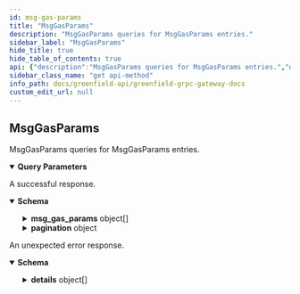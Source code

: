 ```yaml
---
id: msg-gas-params
title: "MsgGasParams"
description: "MsgGasParams queries for MsgGasParams entries."
sidebar_label: "MsgGasParams"
hide_title: true
hide_table_of_contents: true
api: {"description":"MsgGasParams queries for MsgGasParams entries.","operationId":"MsgGasParams","responses":{"200":{"description":"A successful response.","content":{"*/*":{"schema":{"type":"object","properties":{"msg_gas_params":{"type":"array","items":{"type":"object","properties":{"msg_type_url":{"type":"string"},"fixed_type":{"description":"fixed_type specifies fixed type gas params.","type":"object","properties":{"fixed_gas":{"type":"string","format":"uint64","title":"fixed_gas is the gas cost for a fixed type msg"}}},"grant_type":{"description":"grant_type specifies dynamic type gas params for msg/grant.","type":"object","properties":{"fixed_gas":{"type":"string","format":"uint64","title":"fixed_gas is the base gas cost for a dynamic type msg"},"gas_per_item":{"type":"string","format":"uint64","title":"gas_per_item is the gas cost for a dynamic type msg per item"}}},"multi_send_type":{"description":"grant_type specifies dynamic type gas params for msg/multiSend.","type":"object","properties":{"fixed_gas":{"type":"string","format":"uint64","title":"fixed_gas is the base gas cost for a dynamic type msg"},"gas_per_item":{"type":"string","format":"uint64","title":"gas_per_item is the gas cost for a dynamic type msg per item"}}},"grant_allowance_type":{"description":"grant_type specifies dynamic type gas params for msg/grantAllowance.","type":"object","properties":{"fixed_gas":{"type":"string","format":"uint64","title":"fixed_gas is the base gas cost for a dynamic type msg"},"gas_per_item":{"type":"string","format":"uint64","title":"gas_per_item is the gas cost for a dynamic type msg per item"}}}},"title":"MsgGasParams defines gas consumption for a msg type"}},"pagination":{"description":"pagination defines the pagination in the response. This field is only\npopulated if the msg_type_urls field in the request is empty.","type":"object","properties":{"next_key":{"type":"string","format":"byte","description":"next_key is the key to be passed to PageRequest.key to\nquery the next page most efficiently. It will be empty if\nthere are no more results."},"total":{"type":"string","format":"uint64","title":"total is total number of results available if PageRequest.count_total\nwas set, its value is undefined otherwise"}}}},"description":"QueryMsgGasParamsResponse defines the RPC response of a MsgGasParams query."}}}},"default":{"description":"An unexpected error response.","content":{"*/*":{"schema":{"type":"object","properties":{"error":{"type":"string"},"code":{"type":"integer","format":"int32"},"message":{"type":"string"},"details":{"type":"array","items":{"type":"object","properties":{"type_url":{"type":"string"},"value":{"type":"string","format":"byte"}}}}}}}}}},"parameters":[{"name":"msg_type_urls","description":"msg_type_urls is the specific type urls you want look up. Leave empty to get all entries.","in":"query","required":false,"explode":true,"schema":{"type":"array","items":{"type":"string"}}},{"name":"pagination.key","description":"key is a value returned in PageResponse.next_key to begin\nquerying the next page most efficiently. Only one of offset or key\nshould be set.","in":"query","required":false,"schema":{"type":"string","format":"byte"}},{"name":"pagination.offset","description":"offset is a numeric offset that can be used when key is unavailable.\nIt is less efficient than using key. Only one of offset or key should\nbe set.","in":"query","required":false,"schema":{"type":"string","format":"uint64"}},{"name":"pagination.limit","description":"limit is the total number of results to be returned in the result page.\nIf left empty it will default to a value to be set by each app.","in":"query","required":false,"schema":{"type":"string","format":"uint64"}},{"name":"pagination.count_total","description":"count_total is set to true  to indicate that the result set should include\na count of the total number of items available for pagination in UIs.\ncount_total is only respected when offset is used. It is ignored when key\nis set.","in":"query","required":false,"schema":{"type":"boolean"}},{"name":"pagination.reverse","description":"reverse is set to true if results are to be returned in the descending order.\n\nSince: cosmos-sdk 0.43","in":"query","required":false,"schema":{"type":"boolean"}}],"tags":["gashub"],"method":"get","path":"/cosmos/gashub/v1beta1/msg_gas_params","servers":[{"url":"https://greenfield-chain.bnbchain.org","description":"Mainnet RPC (uses live data)"},{"url":"https://gnfd-testnet-fullnode-tendermint-us.bnbchain.org","description":"Testnet RPC (uses test data)"}],"info":{"title":"Greenfield - gRPC Gateway docs","description":"A REST interface for state queries","version":"1.0.0"},"postman":{"name":"MsgGasParams","description":{"content":"MsgGasParams queries for MsgGasParams entries.","type":"text/plain"},"url":{"path":["cosmos","gashub","v1beta1","msg_gas_params"],"host":["{{baseUrl}}"],"query":[{"disabled":false,"description":{"content":"msg_type_urls is the specific type urls you want look up. Leave empty to get all entries.","type":"text/plain"},"key":"msg_type_urls","value":""},{"disabled":false,"description":{"content":"key is a value returned in PageResponse.next_key to begin\nquerying the next page most efficiently. Only one of offset or key\nshould be set.","type":"text/plain"},"key":"pagination.key","value":""},{"disabled":false,"description":{"content":"offset is a numeric offset that can be used when key is unavailable.\nIt is less efficient than using key. Only one of offset or key should\nbe set.","type":"text/plain"},"key":"pagination.offset","value":""},{"disabled":false,"description":{"content":"limit is the total number of results to be returned in the result page.\nIf left empty it will default to a value to be set by each app.","type":"text/plain"},"key":"pagination.limit","value":""},{"disabled":false,"description":{"content":"count_total is set to true  to indicate that the result set should include\na count of the total number of items available for pagination in UIs.\ncount_total is only respected when offset is used. It is ignored when key\nis set.","type":"text/plain"},"key":"pagination.count_total","value":""},{"disabled":false,"description":{"content":"reverse is set to true if results are to be returned in the descending order.\n\nSince: cosmos-sdk 0.43","type":"text/plain"},"key":"pagination.reverse","value":""}],"variable":[]},"header":[{"key":"Accept","value":"*/*"}],"method":"GET"}}
sidebar_class_name: "get api-method"
info_path: docs/greenfield-api/greenfield-grpc-gateway-docs
custom_edit_url: null
---
```



## MsgGasParams



MsgGasParams queries for MsgGasParams entries.

<details style={{"marginBottom":"1rem"}} data-collapsed={false} open={true}><summary style={{}}><strong>Query Parameters</strong></summary><div><ul><ParamsItem className={"paramsItem"} param={{"name":"msg_type_urls","description":"msg_type_urls is the specific type urls you want look up. Leave empty to get all entries.","in":"query","required":false,"explode":true,"schema":{"type":"array","items":{"type":"string"}}}}></ParamsItem><ParamsItem className={"paramsItem"} param={{"name":"pagination.key","description":"key is a value returned in PageResponse.next_key to begin\nquerying the next page most efficiently. Only one of offset or key\nshould be set.","in":"query","required":false,"schema":{"type":"string","format":"byte"}}}></ParamsItem><ParamsItem className={"paramsItem"} param={{"name":"pagination.offset","description":"offset is a numeric offset that can be used when key is unavailable.\nIt is less efficient than using key. Only one of offset or key should\nbe set.","in":"query","required":false,"schema":{"type":"string","format":"uint64"}}}></ParamsItem><ParamsItem className={"paramsItem"} param={{"name":"pagination.limit","description":"limit is the total number of results to be returned in the result page.\nIf left empty it will default to a value to be set by each app.","in":"query","required":false,"schema":{"type":"string","format":"uint64"}}}></ParamsItem><ParamsItem className={"paramsItem"} param={{"name":"pagination.count_total","description":"count_total is set to true  to indicate that the result set should include\na count of the total number of items available for pagination in UIs.\ncount_total is only respected when offset is used. It is ignored when key\nis set.","in":"query","required":false,"schema":{"type":"boolean"}}}></ParamsItem><ParamsItem className={"paramsItem"} param={{"name":"pagination.reverse","description":"reverse is set to true if results are to be returned in the descending order.\n\nSince: cosmos-sdk 0.43","in":"query","required":false,"schema":{"type":"boolean"}}}></ParamsItem></ul></div></details><div><ApiTabs><TabItem label={"200"} value={"200"}><div>

A successful response.

</div><div><MimeTabs schemaType={"response"}><TabItem label={"*/*"} value={"*/*"}><SchemaTabs><TabItem label={"Schema"} value={"Schema"}><details style={{}} data-collapsed={false} open={true}><summary style={{"textAlign":"left"}}><strong>Schema</strong></summary><div style={{"textAlign":"left","marginLeft":"1rem"}}></div><ul style={{"marginLeft":"1rem"}}><SchemaItem collapsible={true} className={"schemaItem"}><details style={{}}><summary style={{}}><strong>msg_gas_params</strong><span style={{"opacity":"0.6"}}> object[]</span></summary><div style={{"marginLeft":"1rem"}}><li><div style={{"fontSize":"var(--ifm-code-font-size)","opacity":"0.6","marginLeft":"-.5rem","paddingBottom":".5rem"}}>Array [</div></li><SchemaItem collapsible={false} name={"msg_type_url"} required={false} schemaName={"string"} qualifierMessage={undefined} schema={{"type":"string"}}></SchemaItem><SchemaItem collapsible={true} className={"schemaItem"}><details style={{}}><summary style={{}}><strong>fixed_type</strong><span style={{"opacity":"0.6"}}> object</span></summary><div style={{"marginLeft":"1rem"}}><div style={{"marginTop":".5rem","marginBottom":".5rem"}}>

fixed_type specifies fixed type gas params.

</div><SchemaItem collapsible={false} name={"fixed_gas"} required={false} schemaName={"uint64"} qualifierMessage={undefined} schema={{"type":"string","format":"uint64","title":"fixed_gas is the gas cost for a fixed type msg"}}></SchemaItem></div></details></SchemaItem><SchemaItem collapsible={true} className={"schemaItem"}><details style={{}}><summary style={{}}><strong>grant_type</strong><span style={{"opacity":"0.6"}}> object</span></summary><div style={{"marginLeft":"1rem"}}><div style={{"marginTop":".5rem","marginBottom":".5rem"}}>

grant_type specifies dynamic type gas params for msg/grant.

</div><SchemaItem collapsible={false} name={"fixed_gas"} required={false} schemaName={"uint64"} qualifierMessage={undefined} schema={{"type":"string","format":"uint64","title":"fixed_gas is the base gas cost for a dynamic type msg"}}></SchemaItem><SchemaItem collapsible={false} name={"gas_per_item"} required={false} schemaName={"uint64"} qualifierMessage={undefined} schema={{"type":"string","format":"uint64","title":"gas_per_item is the gas cost for a dynamic type msg per item"}}></SchemaItem></div></details></SchemaItem><SchemaItem collapsible={true} className={"schemaItem"}><details style={{}}><summary style={{}}><strong>multi_send_type</strong><span style={{"opacity":"0.6"}}> object</span></summary><div style={{"marginLeft":"1rem"}}><div style={{"marginTop":".5rem","marginBottom":".5rem"}}>

grant_type specifies dynamic type gas params for msg/multiSend.

</div><SchemaItem collapsible={false} name={"fixed_gas"} required={false} schemaName={"uint64"} qualifierMessage={undefined} schema={{"type":"string","format":"uint64","title":"fixed_gas is the base gas cost for a dynamic type msg"}}></SchemaItem><SchemaItem collapsible={false} name={"gas_per_item"} required={false} schemaName={"uint64"} qualifierMessage={undefined} schema={{"type":"string","format":"uint64","title":"gas_per_item is the gas cost for a dynamic type msg per item"}}></SchemaItem></div></details></SchemaItem><SchemaItem collapsible={true} className={"schemaItem"}><details style={{}}><summary style={{}}><strong>grant_allowance_type</strong><span style={{"opacity":"0.6"}}> object</span></summary><div style={{"marginLeft":"1rem"}}><div style={{"marginTop":".5rem","marginBottom":".5rem"}}>

grant_type specifies dynamic type gas params for msg/grantAllowance.

</div><SchemaItem collapsible={false} name={"fixed_gas"} required={false} schemaName={"uint64"} qualifierMessage={undefined} schema={{"type":"string","format":"uint64","title":"fixed_gas is the base gas cost for a dynamic type msg"}}></SchemaItem><SchemaItem collapsible={false} name={"gas_per_item"} required={false} schemaName={"uint64"} qualifierMessage={undefined} schema={{"type":"string","format":"uint64","title":"gas_per_item is the gas cost for a dynamic type msg per item"}}></SchemaItem></div></details></SchemaItem><li><div style={{"fontSize":"var(--ifm-code-font-size)","opacity":"0.6","marginLeft":"-.5rem"}}>]</div></li></div></details></SchemaItem><SchemaItem collapsible={true} className={"schemaItem"}><details style={{}}><summary style={{}}><strong>pagination</strong><span style={{"opacity":"0.6"}}> object</span></summary><div style={{"marginLeft":"1rem"}}><div style={{"marginTop":".5rem","marginBottom":".5rem"}}>

pagination defines the pagination in the response. This field is only
populated if the msg_type_urls field in the request is empty.

</div><SchemaItem collapsible={false} name={"next_key"} required={false} schemaName={"byte"} qualifierMessage={undefined} schema={{"type":"string","format":"byte","description":"next_key is the key to be passed to PageRequest.key to\nquery the next page most efficiently. It will be empty if\nthere are no more results."}}></SchemaItem><SchemaItem collapsible={false} name={"total"} required={false} schemaName={"uint64"} qualifierMessage={undefined} schema={{"type":"string","format":"uint64","title":"total is total number of results available if PageRequest.count_total\nwas set, its value is undefined otherwise"}}></SchemaItem></div></details></SchemaItem></ul></details></TabItem><TabItem label={"Example (from schema)"} value={"Example (from schema)"}><ResponseSamples responseExample={"{\n  \"msg_gas_params\": [\n    {\n      \"msg_type_url\": \"string\",\n      \"fixed_type\": {\n        \"fixed_gas\": \"string\"\n      },\n      \"grant_type\": {\n        \"fixed_gas\": \"string\",\n        \"gas_per_item\": \"string\"\n      },\n      \"multi_send_type\": {\n        \"fixed_gas\": \"string\",\n        \"gas_per_item\": \"string\"\n      },\n      \"grant_allowance_type\": {\n        \"fixed_gas\": \"string\",\n        \"gas_per_item\": \"string\"\n      }\n    }\n  ],\n  \"pagination\": {\n    \"next_key\": \"string\",\n    \"total\": \"string\"\n  }\n}"} language={"json"}></ResponseSamples></TabItem></SchemaTabs></TabItem></MimeTabs></div></TabItem><TabItem label={"default"} value={"default"}><div>

An unexpected error response.

</div><div><MimeTabs schemaType={"response"}><TabItem label={"*/*"} value={"*/*"}><SchemaTabs><TabItem label={"Schema"} value={"Schema"}><details style={{}} data-collapsed={false} open={true}><summary style={{"textAlign":"left"}}><strong>Schema</strong></summary><div style={{"textAlign":"left","marginLeft":"1rem"}}></div><ul style={{"marginLeft":"1rem"}}><SchemaItem collapsible={false} name={"error"} required={false} schemaName={"string"} qualifierMessage={undefined} schema={{"type":"string"}}></SchemaItem><SchemaItem collapsible={false} name={"code"} required={false} schemaName={"int32"} qualifierMessage={undefined} schema={{"type":"integer","format":"int32"}}></SchemaItem><SchemaItem collapsible={false} name={"message"} required={false} schemaName={"string"} qualifierMessage={undefined} schema={{"type":"string"}}></SchemaItem><SchemaItem collapsible={true} className={"schemaItem"}><details style={{}}><summary style={{}}><strong>details</strong><span style={{"opacity":"0.6"}}> object[]</span></summary><div style={{"marginLeft":"1rem"}}><li><div style={{"fontSize":"var(--ifm-code-font-size)","opacity":"0.6","marginLeft":"-.5rem","paddingBottom":".5rem"}}>Array [</div></li><SchemaItem collapsible={false} name={"type_url"} required={false} schemaName={"string"} qualifierMessage={undefined} schema={{"type":"string"}}></SchemaItem><SchemaItem collapsible={false} name={"value"} required={false} schemaName={"byte"} qualifierMessage={undefined} schema={{"type":"string","format":"byte"}}></SchemaItem><li><div style={{"fontSize":"var(--ifm-code-font-size)","opacity":"0.6","marginLeft":"-.5rem"}}>]</div></li></div></details></SchemaItem></ul></details></TabItem><TabItem label={"Example (from schema)"} value={"Example (from schema)"}><ResponseSamples responseExample={"{\n  \"error\": \"string\",\n  \"code\": 0,\n  \"message\": \"string\",\n  \"details\": [\n    {\n      \"type_url\": \"string\",\n      \"value\": \"string\"\n    }\n  ]\n}"} language={"json"}></ResponseSamples></TabItem></SchemaTabs></TabItem></MimeTabs></div></TabItem></ApiTabs></div>
      